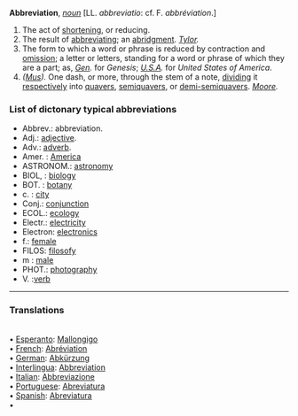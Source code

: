 '''Abbreviation''', ''[[noun (part of speech)|noun]]'' [LL. ''abbreviatio'': cf. F. ''abbr&eacute;viation''.]

<ol>
<li>The act of [[shortening]], or reducing.

<li> The result of [[abbreviating]]; an [[abridgment]]. ''[[Tylor (source)|Tylor]].''

<li> The form to which a word or phrase is reduced by contraction and [[omission]]; a letter or letters, standing for a word or phrase of which they are a part; as, ''[[Gen (source)|Gen]].'' for ''Genesis''; ''[[U.S.A (source)|U.S.A]].'' for ''United States of America''.

<li> ''([[Mus (subject)|Mus]]).'' One dash, or more, through the stem of a note, [[dividing]] it [[respectively]] into [[quavers]], [[semiquavers]], or [[demi-semiquavers]]. ''[[Moore (source)|Moore]].''
</ol>
=== List of dictonary typical abbreviations ===

*Abbrev.: abbreviation.
*Adj.: [[adjective]].
*Adv.: [[adverb]].
*Amer. : [[w:america|America]]
*ASTRONOM.: [[astronomy]]
*BIOL, : [[biology]]
*BOT. : [[botany]]
*c. : [[city]]
*Conj.: [[conjunction]]
*ECOL.: [[ecology]]
*Electr.: [[electricity]]
*Electron: [[electronics]]
*f.: [[female]]
*FILOS: [[filosofy]]
*m : [[male]]
*PHOT.: [[photography]]
*V. :[[verb]]



<HR> <P> <H3>Translations</H3>
<BR>• [[Esperanto]]: [[Mallongigo]]
<BR>• [[French]]: [[Abréviation]]
<BR>• [[German]]: [[Abkürzung]]
<BR>• [[Interlingua]]: [[Abbreviation]]
<BR>• [[Italian]]: [[Abbreviazione]]
<BR>• [[Portuguese]]: [[Abreviatura]]
<BR>• [[Spanish]]: [[Abreviatura]]
<BR>•